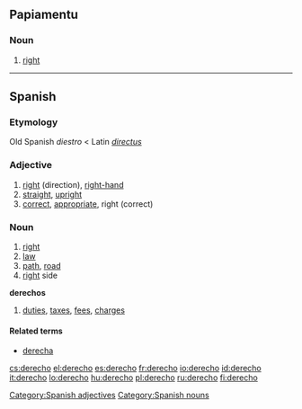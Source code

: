 ==Papiamentu==

===Noun===
{{infl|pap|noun}}

# [[right]]

----

==Spanish==

===Etymology===
Old Spanish ''diestro'' < Latin ''[[directus]]''

===Adjective===
{{es-adj|f=derecha}}

#[[right]] (direction), [[right-hand]]
#[[straight]], [[upright]]
#[[correct]], [[appropriate]], right (correct)

===Noun===
{{es-noun-m}}

# [[right]] {{italbrac|direction|entitlement}}
# [[law]]
# [[path]], [[road]]
# [[right]] side
'''derechos''' {{m}} {{plural}}
# [[duties]], [[tax]]es, [[fee]]s, [[charge]]s

====Related terms====
*[[derecha]] {{f}}

[[Category:Spanish adjectives]]
[[Category:Spanish nouns]]

[[cs:derecho]]
[[el:derecho]]
[[es:derecho]]
[[fr:derecho]]
[[io:derecho]]
[[id:derecho]]
[[it:derecho]]
[[lo:derecho]]
[[hu:derecho]]
[[pl:derecho]]
[[ru:derecho]]
[[fi:derecho]]